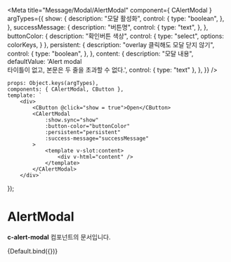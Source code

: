 
<Meta
    title="Message/Modal/AlertModal"
    component={ CAlertModal }
    argTypes={{
        show: {
            description: "모달 활성화",
            control: {
                type: "boolean",
            },
        },
        successMessage: {
            description: "버튼명",
            control: {
                type: "text",
            },
        },
        buttonColor: {
            description: "확인버튼 색상",
            control: {
                type: "select",
                options: colorKeys,
            }
        },
        persistent: {
            description: "overlay 클릭해도 모달 닫지 않기",
            control: {
                type: "boolean",
            },
        },
        content: {
            description: "모달 내용",
            defaultValue: 'Alert modal<br/> 타이틀이 없고, 본문은 두 줄을 초과할 수 없다.',
            control: { type: "text" },
        },
    }}
/>

    props: Object.keys(argTypes),
    components: { CAlertModal, CButton },
    template: `
        <div>
            <CButton @click="show = true">Open</CButton>
            <CAlertModal
                :show.sync="show"
                :button-color="buttonColor"
                :persistent="persistent"
                :success-message="successMessage"
            >
                <template v-slot:content>
                    <div v-html="content" />
                </template>
            </CAlertModal>
        </div>`
});

# AlertModal

**c-alert-modal** 컴포넌트의 문서입니다.

<Story name="Default" height="100px">
    {Default.bind({})}
</Story>

<ArgsTable story="Default" />
